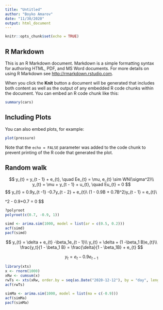 ```yaml
---
title: "Untitled"
author: "Boyko Amarov"
date: "11/30/2020"
output: html_document
---
```


```r
knitr::opts_chunk$set(echo = TRUE)
```

## R Markdown

This is an R Markdown document. Markdown is a simple formatting syntax for authoring HTML, PDF, and MS Word documents. For more details on using R Markdown see <http://rmarkdown.rstudio.com>.

When you click the **Knit** button a document will be generated that includes both content as well as the output of any embedded R code chunks within the document. You can embed an R code chunk like this:

```r
summary(cars)
```

## Including Plots

You can also embed plots, for example:

```r
plot(pressure)
```

Note that the `echo = FALSE` parameter was added to the code chunk to prevent printing of the R code that generated the plot.


## Random walk

$$
y_{t} = y_{t - 1} + e_{t}, \quad Ee_{t} = \mu, e_{t} \sim WN(\sigma^2)\\
y_{t} = \mu + y_{t - 1} + u_{t}, \quad Eu_{t} = 0
$$
$$
y_{t} = 0.9y_{t -1} -0.7y_{t - 2}  + e_{t}\\
(1 - 0.9B + 0.7B^2)y_{t - 1} = e_{t}\\

\lambda^2 - 0.9\lambda +0.7 = 0
$$
```r
?polyroot
polyroot(c(0.7, -0.9, 1))
```

```r
simd <- arima.sim(1000, model = list(ar = c(0.5, 0.2)))
acf(simd)
pacf(simd)
```

$$
y_{t} = \delta + e_{t} -\beta_1e_{t - 1}\\
y_{t} = \delta + (1  -\beta_1 B)e_{t}\\
\frac{y_t}{1 - \beta_1 B} = \frac{\delta}{1 - \beta_1B} + e_{t}
$$


$$
y_{t} = e_{t} -0.9e_{t-1}
$$

```r
library(xts)
x <- rnorm(1000)
xRw <- cumsum(x)
rwTs <- xts(xRw, order.by = seq(as.Date("2020-12-12"), by = "day", length.out = 1000))
acf(rwTs)
```

```r
simMa <- arima.sim(1000, model = list(ma = c(-0.9)))
acf(simMa)
pacf(simMa)
```


